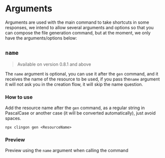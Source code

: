 
# Arguments

Arguments are used with the main command to take shortcuts in some responses, we intend to allow several arguments and options so that you can compose the file generation command, but at the moment, we only have the arguments/options below:

## `name`

> Available on version 0.8.1 and above

The `name` argument is optional, you can use it after the `gen` command, and it receives the name of the resource to be used, if you pass the`name` argument it will not ask you in the creation flow, it will skip the name question.

### How to use

Add the resource name after the `gen` command, as a regular string in PascalCase or another case (it will be converted automatically), just avoid spaces.

```shell
npx clingon gen <ResourceName>
```

### Preview

Preview using the `name` argument when calling the command

<VideoPlayer source="/videos/command-with-name-argument.webm" />
